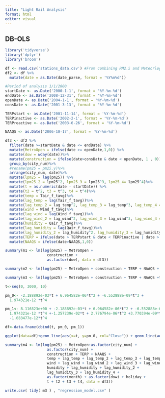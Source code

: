 ```yaml
---
title: "Light Rail Analysis"
format: html
editor: visual
---
```


## DB-OLS

```r
library('tidyverse')
library('dplyr')
library('broom')
```

```r

df <- read.csv('stations_data.csv') #From combining PM2.5 and Meteorlogical Data.qmd
df2 <- df %>%
  mutate(date = as.Date(date_parse, format = '%Y%m%d'))
```

```r
#Period of analysis 1/1/2000
startDate <- as.Date('2000-1-1', format = '%Y-%m-%d')
endDate <- as.Date('2008-12-31', format = '%Y-%m-%d')
openDate <- as.Date('2004-1-1', format = '%Y-%m-%d')
consDate <- as.Date('2001-3-13', format = '%Y-%m-%d')

TERPstart <- as.Date('2001-11-14', format = '%Y-%m-%d')
TERPinactive <- as.Date('2002-2-1', format = '%Y-%m-%d')
TERPreactive <- as.Date('2003-6-26', format = '%Y-%m-%d')

NAAQS <- as.Date('2006-10-17', format = '%Y-%m-%d')
```

```r
df3 <- df2 %>%
  filter(date >=startDate & date <= endDate) %>%
  mutate(MetroOpen = ifelse(date >= openDate,1,0)) %>%
  mutate(dow = wday(date))%>%
  mutate(construction = ifelse(date>consDate & date < openDate, 1 , 0)) %>%
  group_by(city_num)%>%
  #rename(pm25 = pm25.y)%>%
  arrange(city_num, date)%>%
  mutate(lpm25 = lag(pm25)) %>%
  mutate(lpm25_2 = lpm25^2, lpm25_3 = lpm25^3, lpm25_4= lpm25^4)%>%
  mutate(t = as.numeric(date - startDate)) %>%
  mutate(t2 = t^2, t3 = t^3, t4 = t^4)%>%
  mutate(temp = Tair_f_tavg)%>%
  mutate(lag_temp = lag(Tair_f_tavg))%>%
  mutate(lag_temp_2 = lag_temp^2, lag_temp_3 = lag_temp^3, lag_temp_4 = lag_temp^4) %>%
  mutate(wind = Wind_f_tavg)%>%
  mutate(lag_wind = lag(Wind_f_tavg))%>%
  mutate(lag_wind_2 = lag_wind^2, lag_wind_3 = lag_wind^3, lag_wind_4 = lag_wind^4)%>%
  mutate(humidity = Qair_f_tavg)%>%
  mutate(lag_humidity = lag(Qair_f_tavg))%>%
  mutate(lag_humidity_2 = lag_humidity^2, lag_humidity_3 = lag_humidity^3, lag_humidity_4 = lag_humidity^4)%>%
  mutate(TERP = ifelse(date > TERPstart & date < TERPinactive | date > TERPreactive,1,0)) %>%
  mutate(NAAQS = ifelse(date>NAAQS,1,0))
```

```r
summary(m1 <- lm(log(pm25) ~ MetroOpen +
                   construction +
                   as.factor(dow), data = df3))

summary(m2 <- lm(log(pm25) ~ MetroOpen + construction + TERP + NAAQS + temp + lag_temp + lag_temp_2 + lag_temp_3 + lag_temp_4 + wind + lag_wind + lag_wind_2 + lag_wind_3 + lag_wind_4 + humidity + lag_humidity + lag_humidity_2 + lag_humidity_3 + lag_humidity_4 + as.factor(month) + as.factor(dow) + holiday + t + t2 + t3 + t4 + t:MetroOpen + t2:MetroOpen + t3:MetroOpen + t4:MetroOpen, data = df3))

summary(m3 <- lm(log(pm25) ~ MetroOpen + construction + TERP + NAAQS +temp + lag_temp + lag_temp_2 + lag_temp_3 + lag_temp_4 + wind + lag_wind + lag_wind_2 + lag_wind_3 + lag_wind_4 + humidity + lag_humidity + lag_humidity_2 + lag_humidity_3 + lag_humidity_4 + as.factor(month) + as.factor(dow) + holiday + t + t2 + t3 + t4, data = df3))
```

```r
t<-seq(0, 3000, 10)

pm_0<- -2.188892e-03*t + 6.964582e-06*t^2 + -6.552888e-09*t^3 + 
  1.974321e-12 *t^4

pm_1<- 8.116823e+00 + -2.188892e-03*t + 6.964582e-06*t^2 + -6.552888e-09*t^3 + 
  1.974321e-12 *t^4 +-1.257239e-02*t + 2.776794e-06*t^2 +3.770394e-09*t^3 + 
  -1.683477e-12*t^4

df<-data.frame(cbind(t, pm_0, pm_1))

ggplot(data=df)+geom_line(aes(x=t, y=pm_0, col="Close")) + geom_line(aes(x=t, y=pm_1, col="Open"))
```

```r
summary(m4 <- lm(log(pm25) ~ MetroOpen:as.factor(city_num) + 
                   as.factor(city_num) +
                   construction + TERP + NAAQS +
                   temp + lag_temp + lag_temp_2 + lag_temp_3 + lag_temp_4 + 
                   wind + lag_wind + lag_wind_2 + lag_wind_3 + lag_wind_4 +
                   humidity + lag_humidity + lag_humidity_2 + 
                   lag_humidity_3 + lag_humidity_4 + 
                   as.factor(month) + as.factor(dow) + holiday + 
                   t + t2 + t3 + t4, data = df3))
```

```r
write.csv( tidy( m3 ) , "regression_model.csv" )
```
